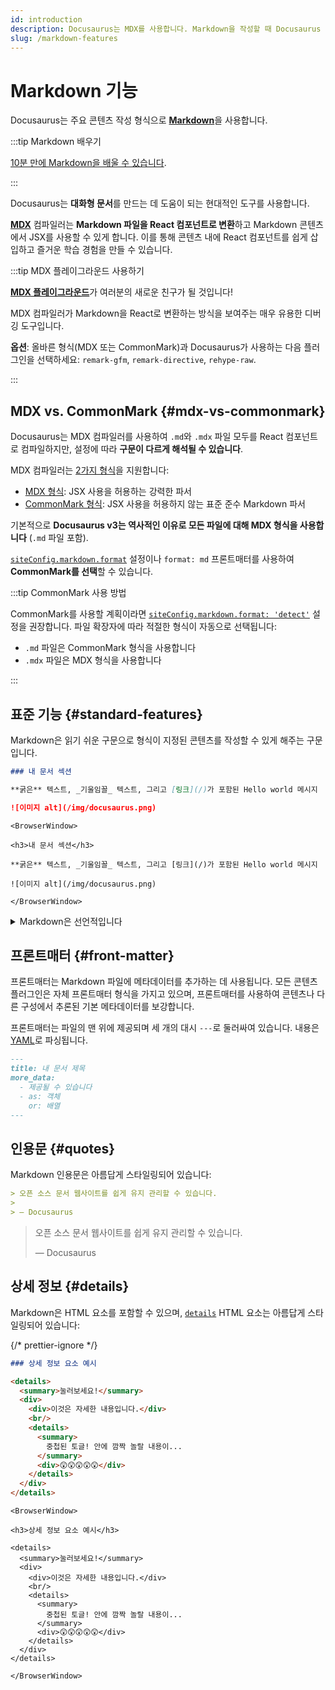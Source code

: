 ```yaml
---
id: introduction
description: Docusaurus는 MDX를 사용합니다. Markdown을 작성할 때 Docusaurus 특정 기능에 대해 자세히 알아보세요.
slug: /markdown-features
---
```


# Markdown 기능


Docusaurus는 주요 콘텐츠 작성 형식으로 [**Markdown**](https://commonmark.org/)을 사용합니다.

:::tip Markdown 배우기

[10분 만에 Markdown을 배울 수 있습니다](https://commonmark.org/help/).

:::

Docusaurus는 **대화형 문서**를 만드는 데 도움이 되는 현대적인 도구를 사용합니다.

[**MDX**](https://mdxjs.com/) 컴파일러는 **Markdown 파일을 React 컴포넌트로 변환**하고 Markdown 콘텐츠에서 JSX를 사용할 수 있게 합니다. 이를 통해 콘텐츠 내에 React 컴포넌트를 쉽게 삽입하고 즐거운 학습 경험을 만들 수 있습니다.

:::tip MDX 플레이그라운드 사용하기

[**MDX 플레이그라운드**](https://mdxjs.com/playground/)가 여러분의 새로운 친구가 될 것입니다!

MDX 컴파일러가 Markdown을 React로 변환하는 방식을 보여주는 매우 유용한 디버깅 도구입니다.

**옵션**: 올바른 형식(MDX 또는 CommonMark)과 Docusaurus가 사용하는 다음 플러그인을 선택하세요: `remark-gfm`, `remark-directive`, `rehype-raw`.

:::

## MDX vs. CommonMark {#mdx-vs-commonmark}

Docusaurus는 MDX 컴파일러를 사용하여 `.md`와 `.mdx` 파일 모두를 React 컴포넌트로 컴파일하지만, 설정에 따라 **구문이 다르게 해석될 수 있습니다**.

MDX 컴파일러는 [2가지 형식](https://mdxjs.com/packages/mdx/#optionsformat)을 지원합니다:

- [MDX 형식](https://mdxjs.com/docs/what-is-mdx/): JSX 사용을 허용하는 강력한 파서
- [CommonMark 형식](https://commonmark.org/): JSX 사용을 허용하지 않는 표준 준수 Markdown 파서

기본적으로 **Docusaurus v3는 역사적인 이유로 모든 파일에 대해 MDX 형식을 사용합니다** (`.md` 파일 포함).

[`siteConfig.markdown.format`](../../api/docusaurus.config.js.mdx#markdown) 설정이나 `format: md` 프론트매터를 사용하여 **CommonMark를 선택**할 수 있습니다.

:::tip CommonMark 사용 방법

CommonMark를 사용할 계획이라면 [`siteConfig.markdown.format: 'detect'`](../../api/docusaurus.config.js.mdx#markdown) 설정을 권장합니다. 파일 확장자에 따라 적절한 형식이 자동으로 선택됩니다:

- `.md` 파일은 CommonMark 형식을 사용합니다
- `.mdx` 파일은 MDX 형식을 사용합니다

:::

## 표준 기능 {#standard-features}

Markdown은 읽기 쉬운 구문으로 형식이 지정된 콘텐츠를 작성할 수 있게 해주는 구문입니다.

```md
### 내 문서 섹션

**굵은** 텍스트, _기울임꼴_ 텍스트, 그리고 [링크](/)가 포함된 Hello world 메시지

![이미지 alt](/img/docusaurus.png)
```

```mdx-code-block
<BrowserWindow>

<h3>내 문서 섹션</h3>

**굵은** 텍스트, _기울임꼴_ 텍스트, 그리고 [링크](/)가 포함된 Hello world 메시지

![이미지 alt](/img/docusaurus.png)

</BrowserWindow>
```

<details>

<summary>Markdown은 선언적입니다</summary>

일부는 Markdown과 HTML 사이에 1:1 상관 관계가 있다고 가정할 수 있습니다. 예를 들어, `![Preview](/img/docusaurus.png)`가 항상 그대로 `<img src="/img/docusaurus.png" alt="Preview" />`가 된다고 생각할 수 있습니다. 하지만 _그렇지 않습니다_.

Markdown 구문 `![message](url)`는 여기에 이미지를 삽입해야 한다는 것을 선언적으로 Docusaurus에 알려줄 뿐입니다. 하지만 우리는 [파일 경로를 URL 경로로 변환](./markdown-features-assets.mdx#images)하는 등의 다른 작업을 수행할 수 있으므로, 생성된 마크업은 다른 Markdown 렌더러의 출력이나 동등한 JSX/HTML 코드로 단순히 손으로 옮긴 것과 다를 수 있습니다.

일반적으로 마크업의 _의미론_(` ``` `는 [코드 블록](./markdown-features-code-blocks.mdx)이 되고, `>`는 [인용문](#quotes)이 되는 등)만 가정해야 하며, 실제 컴파일된 출력을 가정해서는 안 됩니다.

</details>

## 프론트매터 {#front-matter}

프론트매터는 Markdown 파일에 메타데이터를 추가하는 데 사용됩니다. 모든 콘텐츠 플러그인은 자체 프론트매터 형식을 가지고 있으며, 프론트매터를 사용하여 콘텐츠나 다른 구성에서 추론된 기본 메타데이터를 보강합니다.

프론트매터는 파일의 맨 위에 제공되며 세 개의 대시 `---`로 둘러싸여 있습니다. 내용은 [YAML](https://yaml.org/spec/1.2.2/)로 파싱됩니다.

```md
---
title: 내 문서 제목
more_data:
  - 제공될 수 있습니다
  - as: 객체
    or: 배열
---
```

## 인용문 {#quotes}

Markdown 인용문은 아름답게 스타일링되어 있습니다:

```md
> 오픈 소스 문서 웹사이트를 쉽게 유지 관리할 수 있습니다.
>
> — Docusaurus
```

<BrowserWindow>

> 오픈 소스 문서 웹사이트를 쉽게 유지 관리할 수 있습니다.
>
> — Docusaurus

</BrowserWindow>

## 상세 정보 {#details}

Markdown은 HTML 요소를 포함할 수 있으며, [`details`](https://developer.mozilla.org/en-US/docs/Web/HTML/Element/details) HTML 요소는 아름답게 스타일링되어 있습니다:

{/* prettier-ignore */}
````md
### 상세 정보 요소 예시

<details>
  <summary>눌러보세요!</summary>
  <div>
    <div>이것은 자세한 내용입니다.</div>
    <br/>
    <details>
      <summary>
        중첩된 토글! 안에 깜짝 놀랄 내용이...
      </summary>
      <div>😲😲😲😲😲</div>
    </details>
  </div>
</details>
````

```mdx-code-block
<BrowserWindow>

<h3>상세 정보 요소 예시</h3>

<details>
  <summary>눌러보세요!</summary>
  <div>
    <div>이것은 자세한 내용입니다.</div>
    <br/>
    <details>
      <summary>
        중첩된 토글! 안에 깜짝 놀랄 내용이...
      </summary>
      <div>😲😲😲😲😲</div>
    </details>
  </div>
</details>

</BrowserWindow>
```
